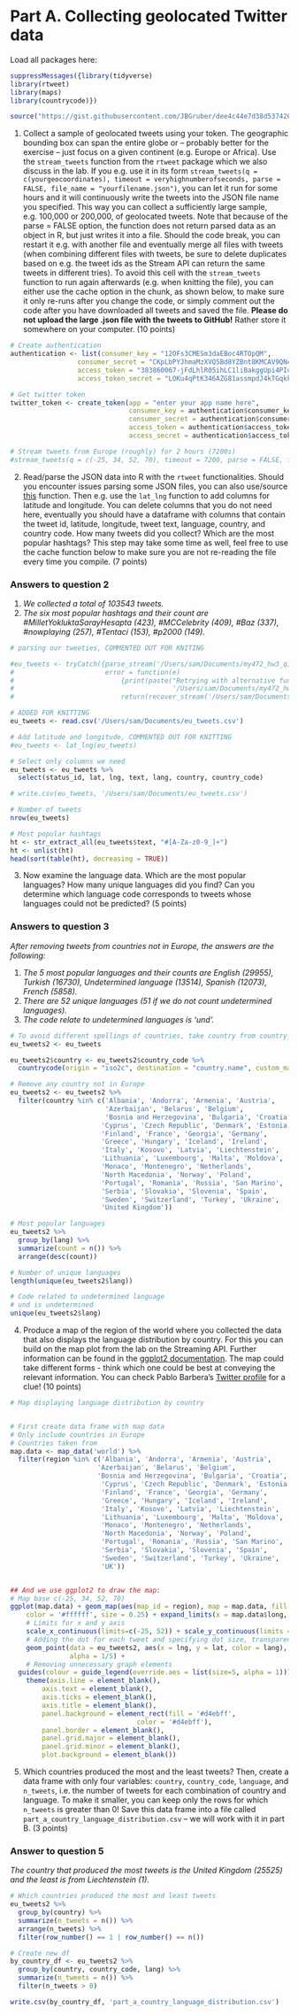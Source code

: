 # Part A. Collecting geolocated Twitter data

Load all packages here:

```r
suppressMessages({library(tidyverse)
library(rtweet)
library(maps)
library(countrycode)})

source("https://gist.githubusercontent.com/JBGruber/dee4c44e7d38d537426f57ba1e4f84ab/raw/ce28d3e8115f9272db867158794bc710e8e28ee5/recover_stream.R")
```

1. Collect a sample of geolocated tweets using your token. The geographic bounding box can span the entire globe or -- probably better for the exercise -- just focus on a given continent (e.g. Europe or Africa). Use the `stream_tweets` function from the `rtweet` package which we also discuss in the lab. If you e.g. use it in its form `stream_tweets(q = c(yourgeocoordinates), timeout = veryhighnumberofseconds, parse = FALSE, file_name = "yourfilename.json")`, you can let it run for some hours and it will continuously write the tweets into the JSON file name you specified. This way you can collect a sufficiently large sample, e.g. 100,000 or 200,000, of geolocated tweets. Note that because of the parse = FALSE option, the function does not return parsed data as an object in R, but just writes it into a file. Should the code break, you can restart it e.g. with another file and eventually merge all files with tweets (when combining different files with tweets, be sure to delete duplicates based on e.g. the tweet ids as the Stream API can return the same tweets in different tries). To avoid this cell with the `stream_tweets` function to run again afterwards (e.g. when knitting the file), you can either use the cache option in the chunk, as shown below, to make sure it only re-runs after you change the code, or simply comment out the code after you have downloaded all tweets and saved the file. __Please do not upload the large .json file with the tweets to GitHub!__ Rather store it somewhere on your computer. (10 points)

```r
# Create authentication
authentication <- list(consumer_key = "12OFs3CMESm3daEBoc4RTOpQM",
                 consumer_secret = "CKpLbPYJhmaMzXVQ5Bd8YZBnt8KMCAV9QNcmtVVW1xrsA00Mtn",
                 access_token = "383860067-jFdLhlR05ihLC1liBakggUpi4PIuoJmi2OXsuXMd",
                 access_token_secret = "LOKu4qPtK346AZG81assmpdJ4kTGqkkUS1l4VW73qO8aR")

# Get twitter token
twitter_token <- create_token(app = "enter your app name here", 
                              consumer_key = authentication$consumer_key,
                              consumer_secret = authentication$consumer_secret,
                              access_token = authentication$access_token,
                              access_secret = authentication$access_token_secret)

# Stream tweets from Europe (roughly) for 2 hours (7200s)
#stream_tweets(q = c(-25, 34, 52, 70), timeout = 7200, parse = FALSE, file_name = '/Users/sam/Documents/my472_hw3_q1_tweets.json')
```

2. Read/parse the JSON data into R with the `rtweet` functionalities. Should you encounter issues parsing some JSON files, you can also use/source [this]("https://gist.githubusercontent.com/JBGruber/dee4c44e7d38d537426f57ba1e4f84ab/raw/ce28d3e8115f9272db867158794bc710e8e28ee5/recover_stream.R") function. Then e.g. use the `lat_lng` function to add columns for latitude and longitude. You can delete columns that you do not need here, eventually you should have a dataframe with columns that contain the tweet id, latitude, longitude, tweet text, language, country, and country code. How many tweets did you collect? Which are the most popular hashtags? This step may take some time as well, feel free to use the cache function below to make sure you are not re-reading the file every time you compile. (7 points)

### Answers to question 2

1. *We collected a total of 103543 tweets.* \
2. *The six most popular hashtags and their count are #MilletYokluktaSarayHesapta (423), #MCCelebrity (409), #Baz (337), #nowplaying (257), #Tentaci (153), #p2000 (149).*

```r
# parsing our tweeties, COMMENTED OUT FOR KNITING

#eu_tweets <- tryCatch({parse_stream('/Users/sam/Documents/my472_hw3_q1_tweets.json')},
#                       error = function(e)
#                           {print(paste("Retrying with alternative function after initial error when parsing file",
#                                        '/Users/sam/Documents/my472_hw3_q1_tweets.json'));
#                           return(recover_stream('/Users/sam/Documents/my472_hw3_q1_tweets.json'))})

# ADDED FOR KNITTING
eu_tweets <- read.csv('/Users/sam/Documents/eu_tweets.csv')

# Add latitude and longitude, COMMENTED OUT FOR KNITTING
#eu_tweets <- lat_lng(eu_tweets)

# Select only columns we need
eu_tweets <- eu_tweets %>%
  select(status_id, lat, lng, text, lang, country, country_code)

# write.csv(eu_tweets, '/Users/sam/Documents/eu_tweets.csv')

# Number of tweets
nrow(eu_tweets)

# Most popular hashtags
ht <- str_extract_all(eu_tweets$text, "#[A-Za-z0-9_]+")
ht <- unlist(ht)
head(sort(table(ht), decreasing = TRUE))
```

3. Now examine the language data. Which are the most popular languages? How many unique languages did you find? Can you determine which language code corresponds to tweets whose languages could not be predicted? (5 points)

### Answers to question 3

*After removing tweets from countries not in Europe, the answers are the following:*

1. *The 5 most popular languages and their counts are English (29955), Turkish (16730), Undetermined language (13514), Spanish (12073), French (5858).* \
2. *There are 52 unique languages (51 if we do not count undetermined languages).* \
3. *The code relate to undetermined languages is 'und'.*

```r
# To avoid different spellings of countries, take country from country_code
eu_tweets2 <- eu_tweets

eu_tweets2$country <- eu_tweets2$country_code %>%
  countrycode(origin = "iso2c", destination = "country.name", custom_match = c('XK' = 'Kosovo'))

# Remove any country not in Europe
eu_tweets2 <- eu_tweets2 %>%
  filter(country %in% c('Albania', 'Andorra', 'Armenia', 'Austria', 
                        'Azerbaijan', 'Belarus', 'Belgium', 
                        'Bosnia and Herzegovina', 'Bulgaria', 'Croatia',
                       'Cyprus', 'Czech Republic', 'Denmark', 'Estonia',
                       'Finland', 'France', 'Georgia', 'Germany',
                       'Greece', 'Hungary', 'Iceland', 'Ireland', 
                       'Italy', 'Kosovo', 'Latvia', 'Liechtenstein',
                       'Lithuania', 'Luxembourg', 'Malta', 'Moldova',
                       'Monaco', 'Montenegro', 'Netherlands', 
                       'North Macedonia', 'Norway', 'Poland',
                       'Portugal', 'Romania', 'Russia', 'San Marino', 
                       'Serbia', 'Slovakia', 'Slovenia', 'Spain',
                       'Sweden', 'Switzerland', 'Turkey', 'Ukraine',
                       'United Kingdom'))

# Most popular languages
eu_tweets2 %>%
  group_by(lang) %>%
  summarize(count = n()) %>%
  arrange(desc(count))

# Number of unique languages
length(unique(eu_tweets2$lang))

# Code related to undetermined language
# und is undetermined
unique(eu_tweets2$lang)
```

4. Produce a map of the region of the world where you collected the data that also displays the language distribution by country. For this you can build on the map plot from the lab on the Streaming API. Further information can be found in the [ggplot2 documentation](https://ggplot2.tidyverse.org/). The map could take different forms - think which one could be best at conveying the relevant information. You can check Pablo Barbera's [Twitter profile](https://twitter.com/p_barbera) for a clue! (10 points)

```r
# Map displaying language distribution by country


# First create data frame with map data
# Only include countries in Europe
# Countries taken from
map.data <- map_data('world') %>%
  filter(region %in% c('Albania', 'Andorra', 'Armenia', 'Austria', 
                      'Azerbaijan', 'Belarus', 'Belgium', 
                      'Bosnia and Herzegovina', 'Bulgaria', 'Croatia',
                       'Cyprus', 'Czech Republic', 'Denmark', 'Estonia',
                       'Finland', 'France', 'Georgia', 'Germany',
                       'Greece', 'Hungary', 'Iceland', 'Ireland', 
                       'Italy', 'Kosovo', 'Latvia', 'Liechtenstein',
                       'Lithuania', 'Luxembourg', 'Malta', 'Moldova',
                       'Monaco', 'Montenegro', 'Netherlands', 
                       'North Macedonia', 'Norway', 'Poland',
                       'Portugal', 'Romania', 'Russia', 'San Marino', 
                       'Serbia', 'Slovakia', 'Slovenia', 'Spain',
                       'Sweden', 'Switzerland', 'Turkey', 'Ukraine',
                       'UK'))


## And we use ggplot2 to draw the map:
# Map base c(-25, 34, 52, 70)
ggplot(map.data) + geom_map(aes(map_id = region), map = map.data, fill = '#292929', 
    color = '#ffffff', size = 0.25) + expand_limits(x = map.data$long, y = map.data$lat) + 
    # Limits for x and y axis
    scale_x_continuous(limits=c(-25, 52)) + scale_y_continuous(limits = c(35, 70)) +
    # Adding the dot for each tweet and specifying dot size, transparency, and colour
    geom_point(data = eu_tweets2, aes(x = lng, y = lat, color = lang), size = 0.1,
               alpha = 1/5) +
    # Removing unnecessary graph elements
  guides(colour = guide_legend(override.aes = list(size=5, alpha = 1))) +
    theme(axis.line = element_blank(), 
    	axis.text = element_blank(), 
    	axis.ticks = element_blank(), 
        axis.title = element_blank(), 
        panel.background = element_rect(fill = '#d4ebff',
                                color = '#d4ebff'), 
        panel.border = element_blank(), 
        panel.grid.major = element_blank(), 
        panel.grid.minor = element_blank(), 
        plot.background = element_blank())

```

5. Which countries produced the most and the least tweets? Then, create a data frame with only four variables: `country`, `country_code`, `language`, and `n_tweets`, i.e. the number of tweets for each combination of country and language. To make it smaller, you can keep only the rows for which `n_tweets` is greater than 0! Save this data frame into a file called `part_a_country_language_distribution.csv` -- we will work with it in part B.  (3 points)


### Answer to question 5

*The country that produced the most tweets is the United Kingdom (25525) and the least is from Liechtenstein (1).*

```r
# Which countries produced the most and least tweets
eu_tweets2 %>%
  group_by(country) %>%
  summarize(n_tweets = n()) %>%
  arrange(n_tweets) %>%
  filter(row_number() == 1 | row_number() == n())

# Create new df
by_country_df <- eu_tweets2 %>%
  group_by(country, country_code, lang) %>%
  summarize(n_tweets = n()) %>%
  filter(n_tweets > 0)

write.csv(by_country_df, 'part_a_country_language_distribution.csv')
```

